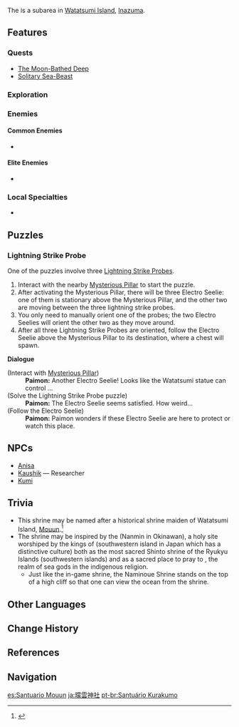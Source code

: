 {{Location Infobox
|image        = Mouun Shrine.png
|type         = Subarea
|region       = Inazuma
|area         = Watatsumi Island
}}
The {{Lang|'''Mouun Shrine'''|ja=曚雲神社|ja_rm=Mou'un Jinja|ja_tl=Dark Cloud Shrine}} is a subarea in [[Watatsumi Island]], [[Inazuma]].

==Features==
===Quests===
* [[The Moon-Bathed Deep]]
* [[Solitary Sea-Beast]]

===Exploration===
{{Column|2|
*[[Mysterious Pillar]]
*[[Electro Cube]]
*[[Electro Seelie]]
*[[Electric Lamp]]
*[[Lightning Strike Probe]]
*[[Mist Bubble (Exploration)|Mist Bubble]]
*[[Phase Gate]]
*[[Statue of The Seven]]
*[[Thunder Barrier]]
*[[Thunder Sakura Bough]]
*[[Waverider Waypoint]]
}}

===Enemies===
====Common Enemies====
*{{Enemy List|Wooden Shield Hilichurl Guard;Hydro Samachurl;Geo Specter;Hydro Specter|x=0}}

====Elite Enemies====
*{{Enemy List|Electro Abyss Mage;Thunderhelm Lawachurl;Crackling Axe Mitachurl;Ruin Destroyer;Ruin Scout|x=0}}

===Local Specialties===
*{{Item|Sea Ganoderma}}

==Puzzles==
===Lightning Strike Probe===
One of the puzzles involve three [[Lightning Strike Probe]]s.
# Interact with the nearby [[Mysterious Pillar]] to start the puzzle.
# After activating the Mysterious Pillar, there will be three Electro Seelie: one of them is stationary above the Mysterious Pillar, and the other two are moving between the three lightning strike probes.
# You only need to manually orient one of the probes; the two Electro Seelies will orient the other two as they move around.
# After all three Lightning Strike Probes are oriented, follow the Electro Seelie above the Mysterious Pillar to its destination, where a chest will spawn.

'''Dialogue'''
{{dialogue start}}
;(Interact with [[Mysterious Pillar]])
:'''Paimon:''' Another Electro Seelie! Looks like the Watatsumi statue can control {{Color|buzz|when it appears}}...
;(Solve the Lightning Strike Probe puzzle)
:'''Paimon:''' The Electro Seelie seems satisfied. How weird...
;(Follow the Electro Seelie)
:'''Paimon:''' Paimon wonders if these Electro Seelie are here to protect or watch this place.
{{dialogue end}}

==NPCs==
* [[Anisa]]
* [[Kaushik]] &mdash; Researcher
* [[Kumi]]

==Trivia==
*This shrine may be named after a historical shrine maiden of Watatsumi Island, [[Mouun]].<ref>{{Ref/Book|The Life of Mouun the Shrine Maiden}}</ref>
*The shrine may be inspired by the {{w|Naminoue Shrine}} (Nanmin in Okinawan), a holy site worshiped by the kings of {{w|Okinawa Island|Okinawa}} (southwestern island in Japan which has a distinctive culture) both as the most sacred Shinto shrine of the Ryukyu Islands (southwestern islands) and as a sacred place to pray to {{w|Ryukyuan religion#Nirai Kanai|Nirai Kanai}}, the realm of sea gods in the indigenous religion.
**Just like the in-game shrine, the Naminoue Shrine stands on the top of a high cliff so that one can view the ocean from the shrine.

==Other Languages==
{{Other Languages
|en      = Mouun Shrine
|zhs     = 曚云神社
|zhs_rm  = Méngyún Shénshè
|zht     = 曚雲神社
|zht_rm  = Méngyún Shénshè
|zh_tl   = Dark Cloud Shrine{{Sino|zh|ja}}
|ja      = {{Rubi|曚|もう|雲|うん|神|じん|社|じゃ}}
|ja_rm   = Mou'un Jinja<ref>[[Map]], Label: Mouun Shrine (Japanese)</ref>
|ja_tl   = Dark Cloud Shrine
|ko      = 모운 {{tt|신사|神社}}
|ko_rm   = Mo'un Sinsa
|ko_tl   = Mouun Shrine
|es      = Santuario Mouun
|es_tl   = Mouun Sanctuary
|fr      = Sanctuaire de Mouun
|fr_tl   = Mouun Sanctuary
|ru      = Святилище Моун
|ru_tl   = Mouun Shrine
|th      = Mouun Shrine
|vi      = Đền Mouun
|vi_tl   = Mouun Shrine
|de      = Mouun-Schrein
|de_tl   = Mouun Shrine
|id      = Mouun Shrine
|pt      = Santuário Kurakumo
|pt_tl   = Kurakumo Sanctuary
|pt_note = This localization interprets the Japanese name using the ''{{w|kun'yomi}}'' readings of the characters instead of the ''{{w|on'yomi}}'' readings.
}}

==Change History==
{{Change History|2.1}}

==References==
{{Reflist}}

==Navigation==
{{Area Navbox|Inazuma}}

[[es:Santuario Mouun]]
[[ja:曚雲神社]]
[[pt-br:Santuário Kurakumo]]